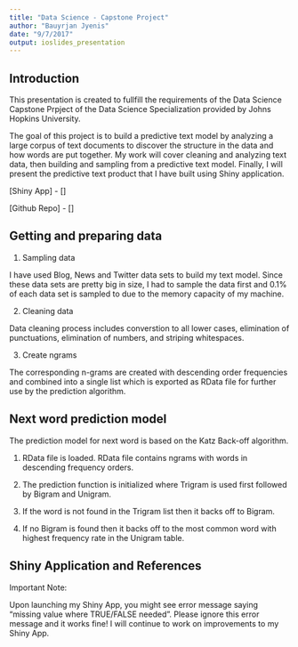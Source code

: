 ```yaml
---
title: "Data Science - Capstone Project"
author: "Bauyrjan Jyenis"
date: "9/7/2017"
output: ioslides_presentation
---
```


## Introduction

This presentation is created to fullfill the requirements of the Data Science Capstone Prpject of the Data Science Specialization provided by Johns Hopkins University.

The goal of this project is to build a predictive text model by analyzing a large corpus of text documents to discover the structure in the data and how words are put together. My work will cover cleaning and analyzing text data, then building and sampling from a predictive text model. Finally, I will present the predictive text product that I have built using Shiny application.

[Shiny App] - []

[Github Repo] - []

## Getting and preparing data

1. Sampling data

I have used Blog, News and Twitter data sets to build my text model. Since these data sets are pretty big in size, I had to sample the data first and 0.1% of each data set is sampled to due to the memory capacity of my machine.

2. Cleaning data

Data cleaning process includes converstion to all lower cases, elimination of punctuations, elimination of numbers, and striping whitespaces. 

3. Create ngrams 

The corresponding n-grams are created with descending order frequencies and combined into a single list which is exported as RData file for further use by the prediction algorithm.

## Next word prediction model

The prediction model for next word is based on the Katz Back-off algorithm. 

1. RData file is loaded. RData file contains ngrams with words in descending frequency orders.

2. The prediction function is initialized where Trigram is used first followed by Bigram and Unigram. 

3. If the word is not found in the Trigram list then it backs off to Bigram.

4. If no Bigram is found then it backs off to the most common word with highest frequency rate in the Unigram table.

## Shiny Application and References

Important Note: 

Upon launching my Shiny App, you might see error message saying "missing value where TRUE/FALSE needed". Please ignore this error message and it works fine! I will continue to work on improvements to my Shiny App.







